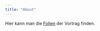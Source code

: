 ```yaml
---
title: "About"
---
```


Hier kann man die [Folien](BrustPresentation/BrustPresentation){target="_blank"} der Vortrag finden. 


